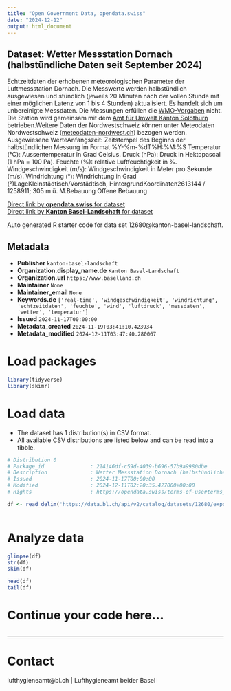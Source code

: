 ```yaml
---
title: "Open Government Data, opendata.swiss"
date: "2024-12-12"
output: html_document
---
```


## Dataset: Wetter Messstation Dornach (halbstündliche Daten seit September 2024)

Echtzeitdaten
der erhobenen meteorologischen Parameter der Luftmessstation Dornach. Die Messwerte werden
halbstündlich ausgewiesen und stündlich (jeweils 20 Minuten nach der vollen
Stunde mit einer möglichen Latenz von 1 bis 4 Stunden) aktualisiert. Es handelt sich um unbereinigte Messdaten. Die Messungen erfüllen die [WMO-Vorgaben](https://www.meteoschweiz.admin.ch/wetter/messsysteme/bodenstationen/automatisches-messnetz/zertifizierung-von-messstationen.html) nicht. Die Station wird gemeinsam mit dem [Amt für Umwelt Kanton Solothurn](https://so.ch/verwaltung/bau-und-justizdepartement/amt-fuer-umwelt/) betrieben.Weitere Daten der Nordwestschweiz können unter Meteodaten Nordwestschweiz ([meteodaten-nordwest.ch](https://meteodaten-nordwest.ch/)) bezogen werden. Ausgewiesene WerteAnfangszeit:
     Zeitstempel des Beginns der halbstündlichen Messung im Format
     %Y-%m-%dT%H:%M:%S
Temperatur
     (°C): Aussentemperatur in Grad Celsius.
Druck
     (hPa): Druck in Hektopascal (1 hPa = 100 Pa).
Feuchte
     (%): relative Luftfeuchtigkeit in %.
Windgeschwindigkeit
     (m/s): Windgeschwindigkeit in Meter pro Sekunde (m/s).
Windrichtung
     (°): Windrichtung in Grad (°)LageKleinstädtisch/Vorstädtisch,
HintergrundKoordinaten2613144 /
1258911; 305 m ü. M.Bebauung
Offene Bebauung

[Direct link by **opendata.swiss** for dataset](https://opendata.swiss/de/dataset/wetter-messstation-dornach-halbstundliche-daten-seit-september-2024)<br>
[Direct link by **Kanton Basel-Landschaft** for dataset](https://data.bl.ch/explore/dataset/12680/)

Auto generated R starter code for data set 12680@kanton-basel-landschaft.

## Metadata

- **Publisher** `kanton-basel-landschaft`
- **Organization.display_name.de** `Kanton Basel-Landschaft`
- **Organization.url** `https://www.baselland.ch`
- **Maintainer** `None`
- **Maintainer_email** `None`
- **Keywords.de** `['real-time', 'windgeschwindigkeit', 'windrichtung', 'echtzeitdaten', 'feuchte', 'wind', 'luftdruck', 'messdaten', 'wetter', 'temperatur']`
- **Issued** `2024-11-17T00:00:00`
- **Metadata_created** `2024-11-19T03:41:10.423934`
- **Metadata_modified** `2024-12-11T03:47:40.280067`


# Load packages

```r

library(tidyverse)
library(skimr)

```

# Load data

-   The dataset has 1 distribution(s) in CSV format.
-   All available CSV distributions are listed below and can be read into a tibble.

```r

# Distribution 0
# Package_id               : 214146df-c59d-4039-b696-57b9a9980dbe
# Description              : Wetter Messstation Dornach (halbstündliche Daten seit September 2024) (csv)
# Issued                   : 2024-11-17T00:00:00
# Modified                 : 2024-12-11T02:20:35.427000+00:00
# Rights                   : https://opendata.swiss/terms-of-use#terms_by

df <- read_delim('https://data.bl.ch/api/v2/catalog/datasets/12680/exports/csv?use_labels=true')



```

# Analyze data

```r

glimpse(df)
str(df)
skim(df)

head(df)
tail(df)

```

# Continue your code here...

```r

```

------------------------------------------------------------------------

# Contact

lufthygieneamt@bl.ch | Lufthygieneamt beider Basel
